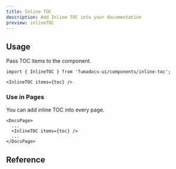 ```yaml
---
title: Inline TOC
description: Add Inline TOC into your documentation
preview: inlineTOC
---
```


## Usage

Pass TOC items to the component.

```mdx
import { InlineTOC } from 'fumadocs-ui/components/inline-toc';

<InlineTOC items={toc} />
```

### Use in Pages

You can add inline TOC into every page.

```tsx
<DocsPage>
  ...
  <InlineTOC items={toc} />
  ...
</DocsPage>
```

## Reference

<AutoTypeTable path="./content/docs/ui/props.ts" name="InlineTOCProps" />
